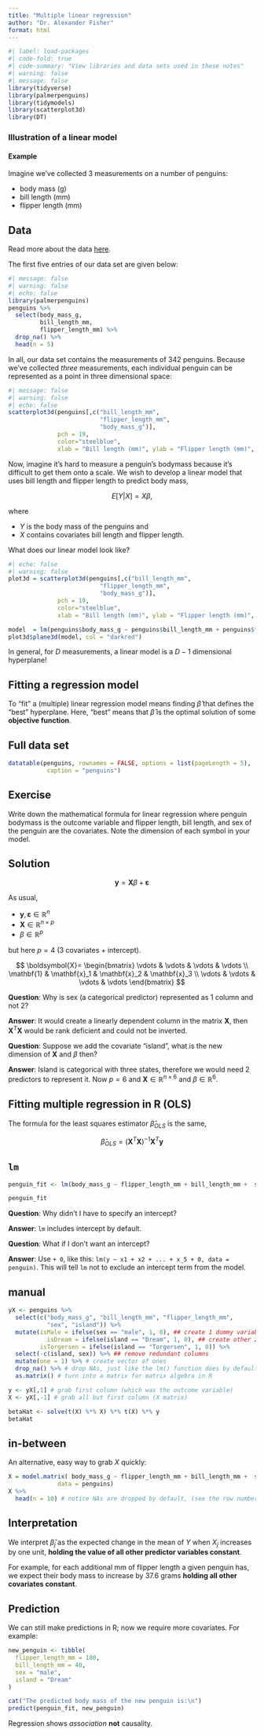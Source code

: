 ```yaml
---
title: "Multiple linear regression"
author: "Dr. Alexander Fisher"
format: html
---
```


\newcommand{\by}{\boldsymbol{y}}
\newcommand{\hby}{\hat{\boldsymbol{y}}}
\newcommand{\bone}{\boldsymbol{1}}
\newcommand{\bx}{\boldsymbol{x}}
\newcommand{\bX}{\boldsymbol{X}}
\newcommand{\be}{\boldsymbol{\varepsilon}}
\newcommand{\hbe}{\hat{\be}}

```r
#| label: load-packages
#| code-fold: true
#| code-summary: "View libraries and data sets used in these notes"
#| warning: false
#| message: false
library(tidyverse)
library(palmerpenguins)
library(tidymodels)
library(scatterplot3d)
library(DT)

```


### Illustration of a linear model

#### Example

Imagine we've collected 3 measurements on a number of penguins:

- body mass (g)
- bill length (mm)
- flipper length (mm)
 
::: callout-note
## Data
 Read more about the data [here](https://allisonhorst.github.io/palmerpenguins/).
:::
 
The first five entries of our data set are given below:

```r
#| message: false
#| warning: false
#| echo: false
library(palmerpenguins)
penguins %>%
  select(body_mass_g, 
         bill_length_mm,
         flipper_length_mm) %>%
  drop_na() %>%
  head(n = 5)
```

In all, our data set contains the measurements of 342 penguins. Because we've collected *three* measurements, each individual penguin can be represented as a point in three dimensional space:

```r
#| message: false
#| warning: false
#| echo: false
scatterplot3d(penguins[,c("bill_length_mm",
                          "flipper_length_mm",
                          "body_mass_g")],
              pch = 19, 
              color="steelblue",
              xlab = "Bill length (mm)", ylab = "Flipper length (mm)", zlab = "Body mass (g)") 
```

Now, imagine it's hard to measure a penguin's bodymass because it's difficult to get them onto a scale. We wish to develop a linear model that uses bill length and flipper length to predict body mass,

$$
E[Y|X] = X \beta,
$$

where

- $Y$ is the body mass of the penguins and
- $X$ contains covariates bill length and flipper length.

What does our linear model look like?

```r
#| echo: false
#| warning: false
plot3d = scatterplot3d(penguins[,c("bill_length_mm",
                          "flipper_length_mm",
                          "body_mass_g")],
              pch = 19, 
              color="steelblue",
              xlab = "Bill length (mm)", ylab = "Flipper length (mm)", zlab = "Body mass (g)") 

model  = lm(penguins$body_mass_g ~ penguins$bill_length_mm + penguins$flipper_length_mm)
plot3d$plane3d(model, col = "darkred")
```

In general, for $D$ measurements, a linear model is a $D-1$ dimensional hyperplane!

## Fitting a regression model

To "fit" a (multiple) linear regression model means finding $\hat{\beta}$ that defines the "best" hyperplane. Here, "best" means that $\hat{\beta}$ is the optimal solution of some **objective function**.

## Full data set

```r
datatable(penguins, rownames = FALSE, options = list(pageLength = 5),
           caption = "penguins")
```

::: panel-tabset
## Exercise
Write down the mathematical formula for linear regression where penguin bodymass is the outcome variable and flipper length, bill length, and sex of the penguin are the covariates. Note the dimension of each symbol in your model.

## Solution

$$
\by = \bX \beta + \be
$$

As usual,

- $\by, \be \in \mathbb{R}^n$
- $\bX \in \mathbb{R}^{n \times p}$
- $\beta \in \mathbb{R}^p$

but here $p = 4$ (3 covariates + intercept).

$$
\bX = 
\begin{bmatrix}
\vdots & \vdots & \vdots & \vdots \\
\mathbf{1} & \mathbf{x}_1 & \mathbf{x}_2 & \mathbf{x}_3 \\
\vdots & \vdots & \vdots & \vdots
\end{bmatrix}
$$
:::

**Question**: Why is sex (a categorical predictor) represented as 1 column and not 2?

**Answer**: It would create a linearly dependent column in the matrix $\bX$, then $\bX^T \bX$ would be rank deficient and could not be inverted.

**Question**: Suppose we add the covariate "island", what is the new dimension of $\bX$ and $\beta$ then?

**Answer**: Island is categorical with three states, therefore we would need 2 predictors to represent it. Now $p = 6$ and $\bX \in \mathbb{R}^{n \times 6}$ and $\beta \in \mathbb{R}^6$.

## Fitting multiple regression in R (OLS)

The formula for the least squares estimator $\hat{\beta}_{OLS}$ is the same,

$$
\hat{\beta}_{OLS} = \left(\bX^T \bX \right)^{-1} \bX ^T \by
$$

::: panel-tabset

## `lm`
```r
penguin_fit <- lm(body_mass_g ~ flipper_length_mm + bill_length_mm +  sex + island, data = penguins)

penguin_fit
```

**Question**: Why didn't I have to specify an intercept?

**Answer**: `lm` includes intercept by default.

**Question**: What if I don't want an intercept?

**Answer**: Use `+ 0`, like this: `lm(y ~ x1 + x2 + ... + x_5 + 0, data = penguin)`. This will tell `lm` not to exclude an intercept term from the model.


## manual
```r
yX <- penguins %>%
  select(c("body_mass_g", "bill_length_mm", "flipper_length_mm",
           "sex", "island")) %>%
  mutate(isMale = ifelse(sex == "male", 1, 0), ## create 1 dummy variable 
           isDream = ifelse(island == "Dream", 1, 0), ## create other 2 dummy variables
         isTorgersen = ifelse(island == "Torgersen", 1, 0)) %>%
  select(-c(island, sex)) %>% ## remove redundant columns 
  mutate(one = 1) %>% # create vector of ones
  drop_na() %>% # drop NAs, just like the lm() function does by default
  as.matrix() # turn into a matrix for matrix algebra in R

y <- yX[,1] # grab first column (which was the outcome variable)
X <- yX[,-1] # grab all but first column (X matrix)

betaHat <- solve(t(X) %*% X) %*% t(X) %*% y
betaHat
```
## in-between

An alternative, easy way to grab $X$ quickly: 

```r
X = model.matrix( body_mass_g ~ flipper_length_mm + bill_length_mm +  sex + island,
              data = penguins)
X %>%
  head(n = 10) # notice NAs are dropped by default, (see the row number skips)
```
:::


## Interpretation

We interpret $\hat{\beta}_j$ as the expected change in the mean of $Y$ when $X_j$ increases by one unit, **holding the value of all other predictor variables constant**. 

For example, for each additional mm of flipper length a given penguin has, we expect their body mass to increase by 37.6 grams **holding all other covariates constant**.

## Prediction

We can still make predictions in R; now we require more covariates. For example:

```r
new_penguin <- tibble(
  flipper_length_mm = 180, 
  bill_length_mm = 40,
  sex = "male",
  island = "Dream"
)

cat("The predicted body mass of the new penguin is:\n")
predict(penguin_fit, new_penguin)

```


::: callout-warning
Regression shows *association* **not** causality.
:::
